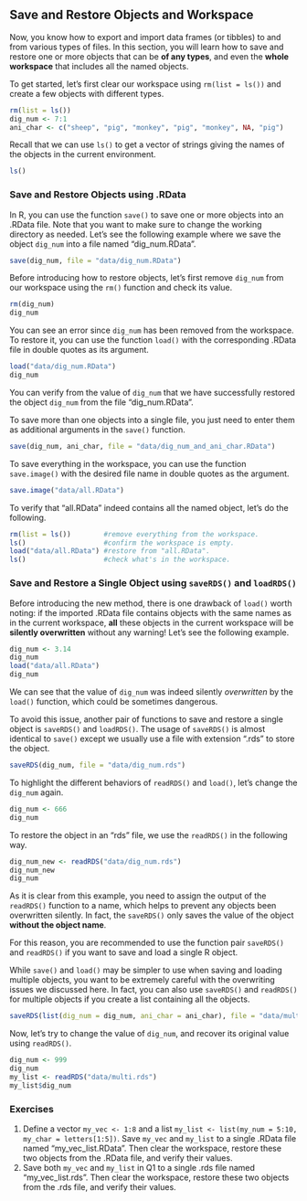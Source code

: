 ## Save and Restore Objects and Workspace  {#save-object}

Now, you know how to export and import data frames (or tibbles) to and from various types of files. In this section, you will learn how to save and restore one or more objects that can be **of any types**, and even the **whole workspace** that includes all the named objects. 

To get started, let's first clear our workspace using `rm(list = ls())` and create a few objects with different types. 

```r
rm(list = ls())
dig_num <- 7:1
ani_char <- c("sheep", "pig", "monkey", "pig", "monkey", NA, "pig")
```

Recall that we can use `ls()` to get a vector of strings giving the names of the objects in the current environment.
```r
ls()
```


### Save and Restore Objects using .RData

In R, you can use the function `save()` to save one or more objects into an .RData file. Note that you want to make sure to change the working directory as needed. Let's see the following example where we save the object `dig_num` into a file named "dig_num.RData".

```r
save(dig_num, file = "data/dig_num.RData")
```

Before introducing how to restore objects, let's first remove `dig_num` from our workspace using the `rm()` function and check its value.

```r
rm(dig_num)
dig_num
```

You can see an error since `dig_num` has been removed from the workspace. To restore it, you can use the function `load()` with the corresponding .RData file in double quotes as its argument. 

```r
load("data/dig_num.RData")
dig_num
```

You can verify from the value of `dig_num` that we have successfully restored the object `dig_num` from the file "dig_num.RData". 

To save more than one objects into a single file, you just need to enter them as additional arguments in the `save()` function.

```r
save(dig_num, ani_char, file = "data/dig_num_and_ani_char.RData")
```

To save everything in the workspace, you can use the function `save.image()` with the desired file name in double quotes as the argument. 

```r
save.image("data/all.RData")
```

To verify that "all.RData" indeed contains all the named object, let's do the following. 

```r
rm(list = ls())        #remove everything from the workspace.
ls()                   #confirm the workspace is empty.
load("data/all.RData") #restore from "all.RData".
ls()                   #check what's in the workspace.
```



### Save and Restore a Single Object using `saveRDS()` and `loadRDS()`

Before introducing the new method, there is one drawback of `load()` worth noting: if the imported .RData file contains objects with the same names as in the current workspace, **all** these objects in the current workspace will be **silently overwritten** without any warning! Let's see the following example. 

```r
dig_num <- 3.14
dig_num
load("data/all.RData")
dig_num
```

We can see that the value of  `dig_num` was indeed silently *overwritten* by the `load()` function, which could be sometimes dangerous. 

To avoid this issue, another pair of functions to save and restore a single object is `saveRDS()` and `loadRDS()`. The usage of `saveRDS()` is almost identical to `save()` except we usually use a file with extension ".rds" to store the object. 

```r
saveRDS(dig_num, file = "data/dig_num.rds")
```

To highlight the different behaviors of `readRDS()` and `load()`, let's change the `dig_num` again. 

```r
dig_num <- 666
dig_num
```

To restore the object in an "rds" file, we use the `readRDS()` in the following way.

```r
dig_num_new <- readRDS("data/dig_num.rds")
dig_num_new
dig_num
```

As it is clear from this example, you need to assign the output of the `readRDS()` function to a name, which helps to prevent any objects been overwritten silently. In fact, the `saveRDS()` only saves the value of the object **without the object name**. 

For this reason, you are recommended to use the function pair `saveRDS()` and `readRDS()` if you want to save and load a single R object. 

While `save()` and `load()` may be simpler to use when saving and loading multiple objects, you want to be extremely careful with the overwriting issues we discussed here. In fact, you can also use `saveRDS()` and `readRDS()` for multiple objects if you create a list containing all the objects. 

```r
saveRDS(list(dig_num = dig_num, ani_char = ani_char), file = "data/multi.rds")
```

Now, let's try to change the value of `dig_num`, and recover its original value using `readRDS()`.

```r
dig_num <- 999
dig_num
my_list <- readRDS("data/multi.rds")
my_list$dig_num
```


### Exercises

1. Define a vector `my_vec <- 1:8` and a list `my_list <- list(my_num = 5:10, my_char = letters[1:5])`. Save `my_vec` and `my_list` to a single .RData file named "my_vec_list.RData". Then clear the workspace, restore these two objects from the .RData file, and verify their values.
2. Save both `my_vec` and `my_list` in Q1 to a single .rds file named "my_vec_list.rds". Then clear the workspace, restore these two objects from the .rds file, and verify their values.

